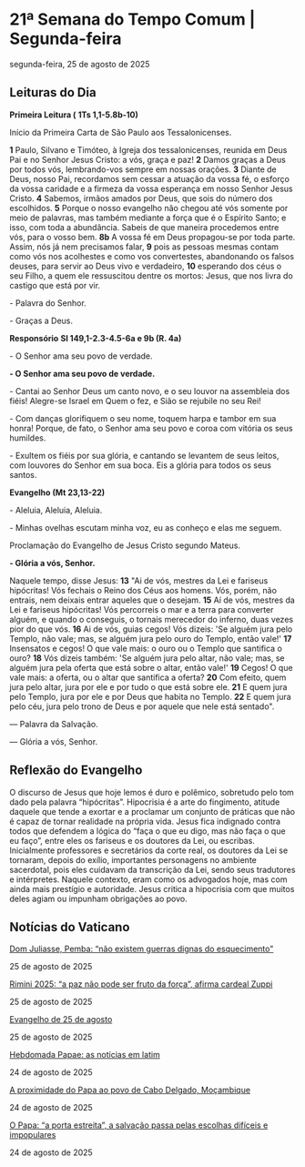 
# 21ª Semana do Tempo Comum | Segunda-feira

segunda-feira, 25 de agosto de 2025

## Leituras do Dia

**Primeira Leitura (** **1Ts 1,1-5.8b-10)**

Início da Primeira Carta de São Paulo aos Tessalonicenses.

**1** Paulo, Silvano e Timóteo, à Igreja dos tessalonicenses, reunida em Deus Pai e no Senhor Jesus Cristo: a vós, graça e paz! **2** Damos graças a Deus por todos vós, lembrando-vos sempre em nossas orações. **3** Diante de Deus, nosso Pai, recordamos sem cessar a atuação da vossa fé, o esforço da vossa caridade e a firmeza da vossa esperança em nosso Senhor Jesus Cristo. **4** Sabemos, irmãos amados por Deus, que sois do número dos escolhidos. **5** Porque o nosso evangelho não chegou até vós somente por meio de palavras, mas também mediante a força que é o Espírito Santo; e isso, com toda a abundância. Sabeis de que maneira procedemos entre vós, para o vosso bem. **8b** A vossa fé em Deus propagou-se por toda parte. Assim, nós já nem precisamos falar, **9** pois as pessoas mesmas contam como vós nos acolhestes e como vos convertestes, abandonando os falsos deuses, para servir ao Deus vivo e verdadeiro, **10** esperando dos céus o seu Filho, a quem ele ressuscitou dentre os mortos: Jesus, que nos livra do castigo que está por vir. 

\- Palavra do Senhor.

\- Graças a Deus.

**Responsório** **Sl 149,1-2.3-4.5-6a e 9b (R. 4a)**

\- O Senhor ama seu povo de verdade.

**\- O Senhor ama seu povo de verdade.**

\- Cantai ao Senhor Deus um canto novo, e o seu louvor na assembleia dos fiéis! Alegre-se Israel em Quem o fez, e Sião se rejubile no seu Rei! 

\- Com danças glorifiquem o seu nome, toquem harpa e tambor em sua honra! Porque, de fato, o Senhor ama seu povo e coroa com vitória os seus humildes. 

\- Exultem os fiéis por sua glória, e cantando se levantem de seus leitos, com louvores do Senhor em sua boca. Eis a glória para todos os seus santos.

**Evangelho (Mt 23,13-22)**

\- Aleluia, Aleluia, Aleluia.

\- Minhas ovelhas escutam minha voz, eu as conheço e elas me seguem.

Proclamação do Evangelho de Jesus Cristo segundo Mateus.

**\- Glória a vós, Senhor.**

Naquele tempo, disse Jesus: **13** "Ai de vós, mestres da Lei e fariseus hipócritas! Vós fechais o Reino dos Céus aos homens. Vós, porém, não entrais, nem deixais entrar aqueles que o desejam. **15** Aí de vós, mestres da Lei e fariseus hipócritas! Vós percorreis o mar e a terra para converter alguém, e quando o conseguis, o tornais merecedor do inferno, duas vezes pior do que vós. **16** Ai de vós, guias cegos! Vós dizeis: 'Se alguém jura pelo Templo, não vale; mas, se alguém jura pelo ouro do Templo, então vale!' **17** Insensatos e cegos! O que vale mais: o ouro ou o Templo que santifica o ouro? **18** Vós dizeis também: 'Se alguém jura pelo altar, não vale; mas, se alguém jura pela oferta que está sobre o altar, então vale!' **19** Cegos! O que vale mais: a oferta, ou o altar que santifica a oferta? **20** Com efeito, quem jura pelo altar, jura por ele e por tudo o que está sobre ele. **21** E quem jura pelo Templo, jura por ele e por Deus que habita no Templo. **22** E quem jura pelo céu, jura pelo trono de Deus e por aquele que nele está sentado". 

 — Palavra da Salvação.

 — Glória a vós, Senhor.

## Reflexão do Evangelho

 O discurso de Jesus que hoje lemos é duro e polêmico, sobretudo pelo tom dado pela palavra “hipócritas”. Hipocrisia é a arte do fingimento, atitude daquele que tende a exortar e a proclamar um conjunto de práticas que não é capaz de tornar realidade na própria vida. Jesus fica indignado contra todos que defendem a lógica do “faça o que eu digo, mas não faça o que eu faço”, entre eles os fariseus e os doutores da Lei, ou escribas. Inicialmente professores e secretários da corte real, os doutores da Lei se tornaram, depois do exílio, importantes personagens no ambiente sacerdotal, pois eles cuidavam da transcrição da Lei, sendo seus tradutores e intérpretes. Naquele contexto, eram como os advogados hoje, mas com ainda mais prestígio e autoridade. Jesus critica a hipocrisia com que muitos deles agiam ou impunham obrigações ao povo.

## Notícias do Vaticano

[Dom Juliasse, Pemba: “não existem guerras dignas do esquecimento"](https://www.vaticannews.va/pt/igreja/news/2025-08/dom-juliasse-pemba-guerras-dignas-esquecimento-mocambique-apelo.html) 

25 de agosto de 2025

[Rimini 2025: “a paz não pode ser fruto da força”, afirma cardeal Zuppi](https://www.vaticannews.va/pt/igreja/news/2025-08/rimini-2025-encontro-amizade-entre-povos-cardeal-zuppi-paz.html) 

25 de agosto de 2025

[Evangelho de 25 de agosto](https://www.vaticannews.va/pt/igreja/news/2025-08/evangelho-25-agosto-2025-dom-mario-spaki.html) 

25 de agosto de 2025

[Hebdomada Papae: as notícias em latim](https://www.vaticannews.va/pt/vaticano/news/2025-08/hebdomada-papae-noticias-latim.html) 

24 de agosto de 2025

[A proximidade do Papa ao povo de Cabo Delgado, Moçambique](https://www.vaticannews.va/pt/papa/news/2025-08/proximidade-papa-povo-cabo-delgado-mocambique.html) 

24 de agosto de 2025

[O Papa: “a porta estreita”, a salvação passa pelas escolhas difíceis e impopulares](https://www.vaticannews.va/pt/papa/news/2025-08/papa-porta-estreita-salvacao-escolhas-dificeis-angelus.html) 

24 de agosto de 2025